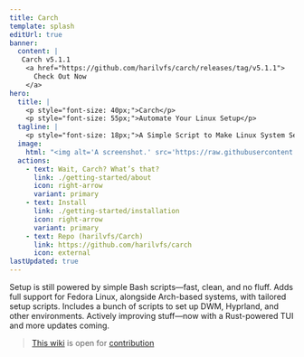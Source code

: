 ```yaml
---
title: Carch 
template: splash
editUrl: true 
banner:
  content: |
   Carch v5.1.1 
    <a href="https://github.com/harilvfs/carch/releases/tag/v5.1.1">
      Check Out Now
    </a>
hero:
  title: |
    <p style="font-size: 40px;">Carch</p>
    <p style="font-size: 55px;">Automate Your Linux Setup</p>
  tagline: |
    <p style="font-size: 18px;">A Simple Script to Make Linux System Setup Easier 🧩</p>
  image:
    html: "<img alt='A screenshot.' src='https://raw.githubusercontent.com/harilvfs/carch/refs/heads/main/.github/preview.gif' width='600' />"
  actions:
    - text: Wait, Carch? What’s that?
      link: ./getting-started/about
      icon: right-arrow
      variant: primary
    - text: Install 
      link: ./getting-started/installation
      icon: right-arrow
      variant: primary
    - text: Repo (harilvfs/Carch)
      link: https://github.com/harilvfs/carch
      icon: external
lastUpdated: true 
---
```



<CardGrid stagger>
	<Card title="Bash Scripts, Easy Life" icon="setting">
		Setup is still powered by simple Bash scripts—fast, clean, and no fluff.
	</Card>
	<Card title="Fedora Friendly" icon="linux">
		Adds full support for Fedora Linux, alongside Arch-based systems, with tailored setup scripts.
  </Card>
	<Card title="Tweak All the Things" icon="add-document">
		Includes a bunch of scripts to set up DWM, Hyprland, and other environments.
	</Card>
	<Card title="Still Cooking" icon="approve-check">
		Actively improving stuff—now with a Rust-powered TUI and more updates coming.
	</Card>
</CardGrid>

> [This wiki](https://github.com/carch-docs/wiki) is open for [contribution](https://github.com/carch-org/wiki/fork)
